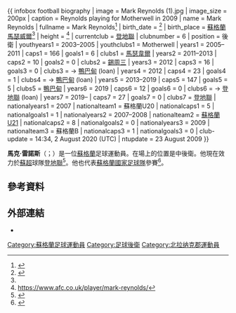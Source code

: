 {{ infobox football biography
| image       = Mark Reynolds (1).jpg
| image_size  = 200px
| caption     = Reynolds playing for Motherwell in 2009
| name        = Mark Reynolds
| fullname    = Mark Reynolds<ref>{{Hugman|25085|accessdate=30 April 2017}}</ref>
| birth_date  = {{birth date and age|df=y|1987|05|7}}<ref name="soccerway.com">{{cite web|url=https://uk.soccerway.com/players/mark-reynolds/4497/|title=Scotland - M. Reynolds - Profile with news, career statistics and history - Soccerway|website=uk.soccerway.com|access-date=2020-08-09|archive-date=2021-02-27|archive-url=https://web.archive.org/web/20210227003140/https://uk.soccerway.com/players/mark-reynolds/4497/|dead-url=no}}</ref>
| birth_place = [[蘇格蘭|蘇格蘭]][[馬瑟威爾|馬瑟威爾]]<ref name="soccerway.com"/>
| height         = {{height|m=1.85}}<ref>https://www.afc.co.uk/player/mark-reynolds/{{Dead link|date=March 2020 |bot=InternetArchiveBot |fix-attempted=yes }}</ref>
| currentclub    = [[邓迪联足球俱乐部|登地聯]]
| clubnumber     = 6
| position       = 後衛
| youthyears1    = 2003–2005 | youthclubs1 = Motherwell
| years1         = 2005–2011 | caps1 = 166 | goals1 = 6 | clubs1 = [[马瑟韦尔足球俱乐部|馬瑟韋爾]]
| years2         = 2011–2013 | caps2 = 10  | goals2 = 0 | clubs2 = [[谢周三足球俱乐部|錫周三]]
| years3         = 2012      | caps3 = 16  | goals3 = 0 | clubs3 =  → [[阿伯丁足球俱乐部|鴨巴甸]] (loan)
| years4         = 2012      | caps4 = 23  | goals4 = 1 | clubs4 =  → [[阿伯丁足球俱乐部|鴨巴甸]] (loan)
| years5         = 2013–2019    | caps5 = 147 | goals5 = 5 | clubs5 = [[阿伯丁足球俱乐部|鴨巴甸]]
| years6         = 2019      | caps6 = 12 | goals6 = 0 | clubs6 =  → [[邓迪联足球俱乐部|登地聯]] (loan)
| years7         = 2019–      | caps7 = 27 | goals7 = 0 | clubs7 = [[邓迪联足球俱乐部|登地聯]]
| nationalyears1 = 2007      | nationalteam1 = 蘇格蘭U20
| nationalcaps1  = 5         | nationalgoals1 = 1
| nationalyears2 = 2007–2008 | nationalteam2 = [[蘇格蘭21歲以下足球代表隊|蘇格蘭U21]]
| nationalcaps2  = 8         | nationalgoals2 = 0
| nationalyears3 = 2009      | nationalteam3 = 蘇格蘭B
| nationalcaps3  = 1         | nationalgoals3 = 0
| club-update = 14:34, 2 August 2020 (UTC)
| ntupdate = 23 August 2009
}}

'''馬克·雷諾斯'''（{{lang-en|Mark Reynolds}}；{{bd|1987年|5月7日}}）是一位[[蘇格蘭|蘇格蘭]]足球運動員。在場上的位置是中後衛。他現在效力於[[蘇格蘭足球超級聯賽|蘇超]]球隊[[邓迪联足球俱乐部|登地聯]]<ref name = "aberdeen">{{cite news |url=http://news.bbc.co.uk/sport1/hi/football/16444078.stm|title=Aberdeen complete loan signing of Mark Reynolds |publisher=BBC|work=[[BBC_Sport|BBC Sport]]|date=6 January 2012|accessdate=6 January 2012}}</ref>。他也代表[[蘇格蘭國家足球隊|蘇格蘭國家足球隊]]參賽<ref>{{cite web|title=Scotland: Call for Aberdeen's Mark Reynolds and Peter Pawlett|url=http://www.bbc.co.uk/sport/0/football/27444976|publisher=BBC Sport|date=16 May 2014|accessdate=16 May 2014|archive-date=2014-05-27|archive-url=https://web.archive.org/web/20140527134411/http://www.bbc.co.uk/sport/0/football/27444976|dead-url=no}}</ref>。
==參考資料==
{{Reflist}}

==外部連結==
*{{Soccerbase|id=43211}}

{{DEFAULTSORT:Reynolds, Mark}}
[[Category:蘇格蘭足球運動員|Category:蘇格蘭足球運動員]]
[[Category:足球後衛|Category:足球後衛]]
[[Category:北拉纳克郡運動員|Category:北拉纳克郡運動員]]